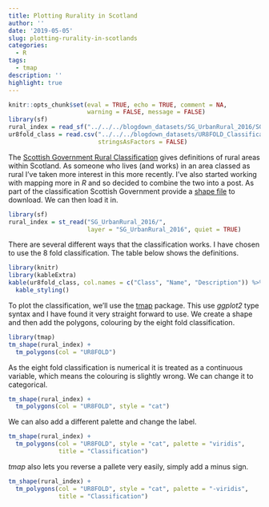 ```yaml
---
title: Plotting Rurality in Scotland
author: ''
date: '2019-05-05'
slug: plotting-rurality-in-scotlands
categories:
  - R
tags:
  - tmap
description: ''
highlight: true
---
```


```r
knitr::opts_chunk$set(eval = TRUE, echo = TRUE, comment = NA, 
                      warning = FALSE, message = FALSE)
library(sf)
rural_index = read_sf("../../../blogdown_datasets/SG_UrbanRural_2016/SG_UrbanRural_2016.shp")
ur8fold_class = read.csv("../../../blogdown_datasets/UR8FOLD_Classification.csv",
                         stringsAsFactors = FALSE)
```

The [Scottish Government Rural Classification](https://www2.gov.scot/Topics/Statistics/About/Methodology/UrbanRuralClassification){target="_blank"} gives definitions of rural areas within Scotland. As someone who lives (and works) in an area classed as rural I've taken more interest in this more recently. I've also started working with mapping more in *R* and so decided to combine the two into a post. As part of the classification Scottish Government provide a [shape file](https://www2.gov.scot/Publications/2018/03/6040/downloads){target="_blank"} to download. We can then load it in. 

```r
library(sf)
rural_index = st_read("SG_UrbanRural_2016/", 
                      layer = "SG_UrbanRural_2016", quiet = TRUE)
```

There are several different ways that the classification works. I have chosen to use the 8 fold classification. The table below shows the definitions.

```r
library(knitr)
library(kableExtra)
kable(ur8fold_class, col.names = c("Class", "Name", "Description")) %>%
  kable_styling()
```

To plot the classification, we'll use the [tmap](https://github.com/mtennekes/tmap){target="_blank"} package. This use *ggplot2* type syntax and I have found it very straight forward to use. We create a shape and then add the polygons, colouring by the eight fold classification. 

```r
library(tmap)
tm_shape(rural_index) +
  tm_polygons(col = "UR8FOLD")
```

As the eight fold classification is numerical it is treated as a continuous variable, which means the colouring is slightly wrong. We can change it to categorical. 

```r
tm_shape(rural_index) +
  tm_polygons(col = "UR8FOLD", style = "cat")
```

We can also add a different palette and change the label. 

```r
tm_shape(rural_index) +
  tm_polygons(col = "UR8FOLD", style = "cat", palette = "viridis",
              title = "Classification")
```

*tmap* also lets you reverse a pallete very easily, simply add a minus sign. 

```r
tm_shape(rural_index) +
  tm_polygons(col = "UR8FOLD", style = "cat", palette = "-viridis",
              title = "Classification")
```

